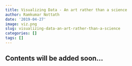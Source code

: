 ```yaml
---
title: Visualizing Data - An art rather than a science
author: Ramkumar Nottath
date: '2019-04-27'
image: viz.png
slug: visualizing-data-an-art-rather-than-a-science
categories: []
tags: []
---
```


## Contents will be added soon...

